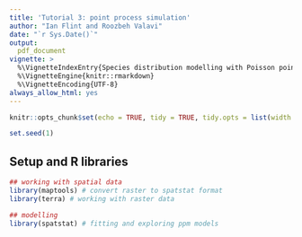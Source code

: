 ```yaml
---
title: 'Tutorial 3: point process simulation'
author: "Ian Flint and Roozbeh Valavi"
date: "`r Sys.Date()`"
output: 
  pdf_document
vignette: >
  %\VignetteIndexEntry{Species distribution modelling with Poisson point processes}
  %\VignetteEngine{knitr::rmarkdown}
  %\VignetteEncoding{UTF-8}
always_allow_html: yes
---
```


```r
knitr::opts_chunk$set(echo = TRUE, tidy = TRUE, tidy.opts = list(width.cutoff = 80), fig.align="center", message = FALSE, warning = FALSE, fig.height = 5, fig.width = 5)

set.seed(1)
```



## Setup and R libraries

```r
## working with spatial data
library(maptools) # convert raster to spatstat format
library(terra) # working with raster data

## modelling 
library(spatstat) # fitting and exploring ppm models
```




